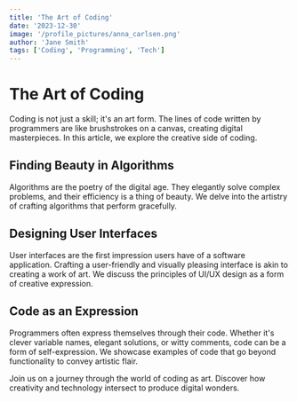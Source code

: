 ```yaml
---
title: 'The Art of Coding'
date: '2023-12-30'
image: '/profile_pictures/anna_carlsen.png'
author: 'Jane Smith'
tags: ['Coding', 'Programming', 'Tech']
---
```


# The Art of Coding

Coding is not just a skill; it's an art form. The lines of code written by programmers are like brushstrokes on a canvas, creating digital masterpieces. In this article, we explore the creative side of coding.

## Finding Beauty in Algorithms

Algorithms are the poetry of the digital age. They elegantly solve complex problems, and their efficiency is a thing of beauty. We delve into the artistry of crafting algorithms that perform gracefully.

## Designing User Interfaces

User interfaces are the first impression users have of a software application. Crafting a user-friendly and visually pleasing interface is akin to creating a work of art. We discuss the principles of UI/UX design as a form of creative expression.

## Code as an Expression

Programmers often express themselves through their code. Whether it's clever variable names, elegant solutions, or witty comments, code can be a form of self-expression. We showcase examples of code that go beyond functionality to convey artistic flair.

Join us on a journey through the world of coding as art. Discover how creativity and technology intersect to produce digital wonders.

